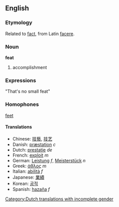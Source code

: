 ==English==
===Etymology===
Related to [[fact]], from Latin [[facere]].
=== Noun ===
'''feat'''

# accomplishment

===Expressions===

"That's no small feat"

===Homophones===

[[feet]]

====Translations====
*Chinese: [[技藝]], [[技艺]]
*Danish: [[præstation]] ''c''
*Dutch: [[prestatie]] ''de'' [[Category:Dutch translations with incomplete gender]]
*French: [[exploit]] ''m''
*German: [[Leistung]] ''f'', [[Meisterstück]] ''n''
*Greek: [[άθλος]] ''m''
*Italian: [[abilità]] ''f''
*Japanese: [[業績]]
*Korean: [[공적]]
*Spanish: [[hazaña]] ''f''